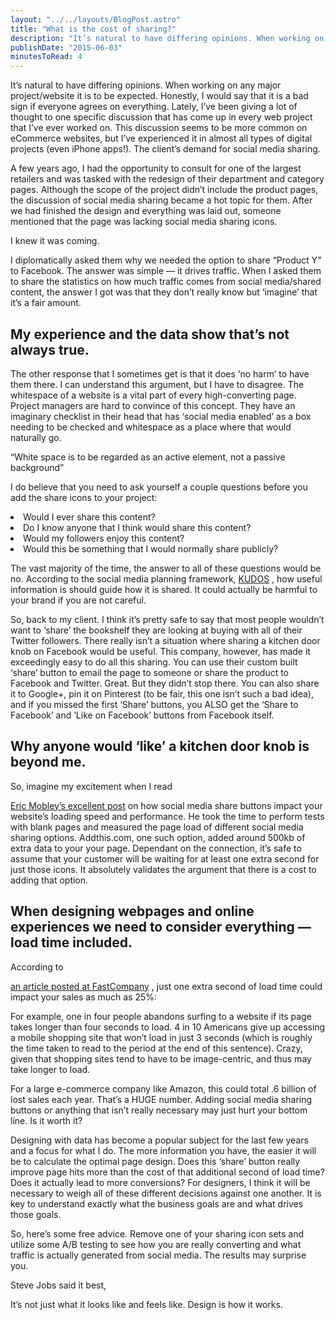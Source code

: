 ```yaml
---
layout: "../../layouts/BlogPost.astro"
title: "What is the cost of sharing?"
description: "It’s natural to have differing opinions. When working on any major project/website it is to be expected. Honestly, I would say that it is a bad sign if everyone agrees on everything. Lately, I’ve been giving a lot of thought to one specific discussion that has come up in every web project that I’ve ever worked on. This discussion seems to be more common on eCommerce websites, but I’ve experienced it in almost all types of digital projects (even iPhone apps!). The client’s demand for social media"
publishDate: "2015-06-03"
minutesToRead: 4
---
```


<p>It’s natural to have differing opinions. When working on any major project/website it is to be expected. Honestly, I would say that it is a bad sign if everyone agrees on everything. Lately, I’ve been giving a lot of thought to one specific discussion that has come up in every web project that I’ve ever worked on. This discussion seems to be more common on eCommerce websites, but I’ve experienced it in almost all types of digital projects (even iPhone apps!). The client’s demand for social media sharing.</p>
<p>A few years ago, I had the opportunity to consult for one of the largest retailers and was tasked with the redesign of their department and category pages. Although the scope of the project didn’t include the product pages, the discussion of social media sharing became a hot topic for them. After we had finished the design and everything was laid out, someone mentioned that the page was lacking social media sharing icons.</p>
<p>I knew it was coming.</p>
<p>I diplomatically asked them why we needed the option to share “Product Y” to Facebook. The answer was simple — it drives traffic. When I asked them to share the statistics on how much traffic comes from social media/shared content, the answer I got was that they don’t really know but ‘imagine’ that it’s a fair amount.</p>
<h2 id="my-experience-and-the-data-show-that%E2%80%99s-not-always-true">My experience and the data show that’s not always true.</h>
</h2>
<p>The other response that I sometimes get is that it does ‘no harm’ to have them there. I can understand this argument, but I have to disagree. The whitespace of a website is a vital part of every high-converting page. Project managers are hard to convince of this concept. They have an imaginary checklist in their head that has ‘social media enabled’ as a box needing to be checked and whitespace as a place where that would naturally go.</p>
<div class="blockquote">
</div>
<div>
<p>“White space is to be regarded as an active element, not a passive background” </p>
</div>
<p>I do believe that you need to ask yourself a couple questions before you add the share icons to your project:</p>
<ul>
</ul>
<li>Would I ever share this content?</li>
<li>Do I know anyone that I think would share this content?</l>
</li>
<li>Would my followers enjoy this content?</l>
</li>
<li>Would this be something that I would normally share publicly? </li>
<p>The vast majority of the time, the answer to all of these questions would be no. According to the social media planning framework, 
<a href="https://www.antonsten.com/kudos/">KUDOS</a>
 , how useful information is should guide how it is shared. It could actually be harmful to your brand if you are not careful.</p>
<p>So, back to my client. I think it’s pretty safe to say that most people wouldn’t want to ‘share’ the bookshelf they are looking at buying with all of their Twitter followers. There really isn’t a situation where sharing a kitchen door knob on Facebook would be useful. This company, however, has made it exceedingly easy to do all this sharing. You can use their custom built ‘share’ button to email the page to someone or share the product to Facebook and Twitter. Great. But they didn’t stop there. You can also share it to Google+, pin it on Pinterest (to be fair, this one isn’t such a bad idea), and if you missed the first ‘Share’ buttons, you ALSO get the ‘Share to Facebook’ and ‘Like on Facebook’ buttons from Facebook itself.</p>
<h2 id="why-anyone-would-%E2%80%98like%E2%80%99-a-kitchen-door-knob-is-beyond-me">Why anyone would ‘like’ a kitchen door knob is beyond me.</h>
</h2>
<p>So, imagine my excitement when I read </p>
<a href="http://www.ericmobley.net/social-media-share-buttons-impact-on-performance/?ref="antonsten".com" target="_blank">Eric Mobley’s excellent post</a>
 on how social media share buttons impact your website’s loading speed and performance. He took the time to perform tests with blank pages and measured the page load of different social media sharing options. Addthis.com, one such option, added around 500kb of extra data to your your page. Dependant on the connection, it’s safe to assume that your customer will be waiting for at least one extra second for just those icons. It absolutely validates the argument that there is a cost to adding that option.</p>
<h2 id="when-designing-webpages-and-online-experiences-we-need-to-consider-everything-%E2%80%94-load-time-included">When designing webpages and online experiences we need to consider everything — load time included.</h>
</h2>
<p>According to </p>
<a href="http://www.fastcompany.com/1825005/how-one-second-could-cost-amazon-16-billion-sales?ref="antonsten".com" target="_blank">an article posted at FastCompany</a>
 , just one extra second of load time could impact your sales as much as 25%:</p>
<div class="blockquote">
</div>
<div>
<p>For example, one in four people abandons surfing to a website if its page takes longer than four seconds to load. 4 in 10 Americans give up accessing a mobile shopping site that won’t load in just 3 seconds (which is roughly the time taken to read to the period at the end of this sentence). Crazy, given that shopping sites tend to have to be image-centric, and thus may take longer to load. </p>
</div>
<p>For a large e-commerce company like Amazon, this could total .6 billion of lost sales each year. That’s a HUGE number. Adding social media sharing buttons or anything that isn’t really necessary may just hurt your bottom line. Is it worth it?</p>
<p>Designing with data has become a popular subject for the last few years and a focus for what I do. The more information you have, the easier it will be to calculate the optimal page design. Does this ‘share’ button really improve page hits more than the cost of that additional second of load time? Does it actually lead to more conversions? For designers, I think it will be necessary to weigh all of these different decisions against one another. It is key to understand exactly what the business goals are and what drives those goals.</p>
<p>So, here’s some free advice. Remove one of your sharing icon sets and utilize some A/B testing to see how you are really converting and what traffic is actually generated from social media. The results may surprise you.</p>
<p>Steve Jobs said it best,</p>
<div class="blockquote">
</div>
<div>
<p>It’s not just what it looks like and feels like. Design is how it works. </p>
</div>
